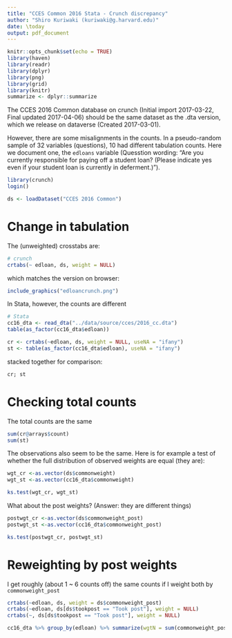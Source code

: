 ```yaml
---
title: "CCES Common 2016 Stata - Crunch discrepancy"
author: "Shiro Kuriwaki (kuriwaki@g.harvard.edu)"
date: \today
output: pdf_document
---
```


```r
knitr::opts_chunk$set(echo = TRUE)
library(haven)
library(readr)
library(dplyr)
library(png)
library(grid)
library(knitr)
summarize <- dplyr::summarize
```


The CCES 2016 Common database on crunch (Initial import 2017-03-22, Final updated 2017-04-06) should be the same dataset as the .dta version, which we release on dataverse (Created 2017-03-01).

However, there are some misalignments in the counts. In a pseudo-random sample of 32 variables (questions), 10 had different tabulation counts. Here we document one, the `edloans` variable (Quesstion wording: "Are you currently responsible for paying off a student loan? (Please indicate yes even if your student loan is currently in deferment.)").


```r
library(crunch)
login()

ds <- loadDataset("CCES 2016 Common")
```


# Change in tabulation
The (unweighted) crosstabs are:
```r
# crunch
crtabs(~ edloan, ds, weight = NULL)
```

which matches the version on browser:
```r
include_graphics("edloancrunch.png")
```


In Stata, however, the counts are different
```r
# Stata
cc16_dta <- read_dta("../data/source/cces/2016_cc.dta")
table(as_factor(cc16_dta$edloan))
```


```r
cr <- crtabs(~edloan, ds, weight = NULL, useNA = "ifany")
st <- table(as_factor(cc16_dta$edloan), useNA = "ifany")
```

stacked together for comparison:
```r
cr; st
```



# Checking total counts

The total counts are the same
```r
sum(cr@arrays$count)
sum(st)
```


The observations also seem to be the same. Here is for example a test of whether the full distribution of observed weights are equal (they are):

```r
wgt_cr <-as.vector(ds$commonweight)
wgt_st <-as.vector(cc16_dta$commonweight)
```

```r
ks.test(wgt_cr, wgt_st)
```

What about the post weights? (Answer: they are different things)

```r
postwgt_cr <-as.vector(ds$commonweight_post)
postwgt_st <-as.vector(cc16_dta$commonweight_post)
```

```r
ks.test(postwgt_cr, postwgt_st)
```


# Reweighting by post weights
I get roughly (about 1 ~ 6 counts off) the same counts if  I weight both by `commonweight_post`
```r
crtabs(~edloan, ds, weight = ds$commonweight_post)
crtabs(~edloan, ds[ds$tookpost == "Took post"], weight = NULL)
crtabs(~, ds[ds$tookpost == "Took post"], weight = NULL)
```

```r
cc16_dta %>% group_by(edloan) %>% summarize(wgtN = sum(commonweight_post))
```



